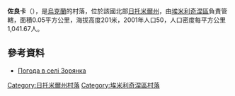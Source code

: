 {{coord|50|52|21|N|28|5|7|E|scale:30000|display=title}}

'''佐良卡'''（{{lang-uk|Зорянка}}），是[[烏克蘭|烏克蘭]]的村落，位於該國北部[[日托米爾州|日托米爾州]]，由[[埃米利奇涅區|埃米利奇涅區]]負責管轄，面積0.05平方公里，海拔高度201米，2001年人口50，人口密度每平方公里1,041.67人。

==參考資料==
* [http://weather.in.ua/ua/zhitomirskaja/9184 Погода в селі Зорянка]{{Wayback|url=http://weather.in.ua/ua/zhitomirskaja/9184 |date=20111219151545 }}

{{DEFAULTSORT:Зорянка}}
[[Category:日托米爾州村落|Category:日托米爾州村落]]
[[Category:埃米利奇涅區村落|Category:埃米利奇涅區村落]]


{{Zhytomyr-geo-stub}}